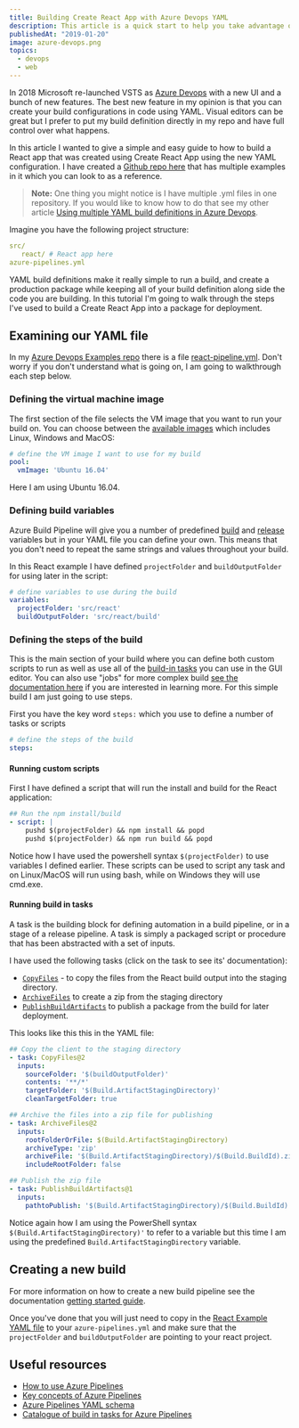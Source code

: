 ```yaml
---
title: Building Create React App with Azure Devops YAML
description: This article is a quick start to help you take advantage of Azure Devops configuration as code YAML pipelines to build Create React Apps
publishedAt: "2019-01-20"
image: azure-devops.png
topics: 
  - devops
  - web
---
```


In 2018 Microsoft re-launched VSTS as [Azure Devops](https://azure.microsoft.com/en-us/services/devops/) with a new UI and a bunch of new features. The best new feature in my opinion is that you can create your build configurations in code using YAML. Visual editors can be great but I prefer to put my build definition directly in my repo and have full control over what happens.

In this article I wanted to give a simple and easy guide to how to build a React app that was created using Create React App using the new YAML configuration. I have created a [Github repo here](https://github.com/sethreidnz/azure-devops-examples) that has multiple examples in it which you can look to as a reference.

> **Note:** One thing you might notice is I have multiple .yml files in one repository. If you would like to know how to do that see my other article [Using multiple YAML build definitions in Azure Devops](https://sethreid.co.nz/using-multiple-yaml-build-definitions-azure-devops/).

Imagine you have the following project structure:

```yaml
src/
   react/ # React app here
azure-pipelines.yml
```

YAML build definitions make it really simple to run a build, and create a production package while keeping all of your build definition along side the code you are building. In this tutorial I'm going to walk through the steps I've used to build a Create React App into a package for deployment.

## Examining our YAML file

In my [Azure Devops Examples repo](https://github.com/sethreidnz/azure-devops-examples) there is a file [react-pipeline.yml](https://github.com/sethreidnz/azure-devops-examples/blob/master/react-pipeline.yml). Don't worry if you don't understand what is going on, I am going to walkthrough each step below.

### Defining the virtual machine image

The first section of the file selects the VM image that you want to run your build on. You can choose between the [available images](https://docs.microsoft.com/en-us/azure/devops/pipelines/agents/hosted?view=vsts&tabs=yaml#use-a-microsoft-hosted-agent) which includes Linux, Windows and MacOS:

```yaml
# define the VM image I want to use for my build
pool:
  vmImage: 'Ubuntu 16.04'
```

Here I am using Ubuntu 16.04.

### Defining build variables

Azure Build Pipeline will give you a number of predefined [build](https://docs.microsoft.com/en-us/azure/devops/pipelines/build/variables?view=vsts) and [release](https://docs.microsoft.com/en-us/azure/devops/pipelines/release/variables?view=vsts) variables but in your YAML file you can define your own. This means that you don't need to repeat the same strings and values throughout your build.

In this React example I have defined `projectFolder` and `buildOutputFolder` for using later in the script:

```yaml
# define variables to use during the build
variables:
  projectFolder: 'src/react'
  buildOutputFolder: 'src/react/build'
```

### Defining the steps of the build

This is the main section of your build where you can define both custom scripts to run as well as use all of the [build-in tasks](https://docs.microsoft.com/en-us/azure/devops/pipelines/tasks/?view=vsts) you can use in the GUI editor. You can also use "jobs" for more complex build [see the documentation here](https://docs.microsoft.com/en-us/azure/devops/pipelines/process/templates?view=vsts) if you are interested in learning more. For this simple build I am just going to use steps.

First you have the key word `steps:` which you use to define a number of tasks or scripts

```yaml
# define the steps of the build
steps:
```

#### Running custom scripts

First I have defined a script that will run the install and build for the React application:

```yaml
## Run the npm install/build
- script: |
    pushd $(projectFolder) && npm install && popd
    pushd $(projectFolder) && npm run build && popd
```

Notice how I have used the powershell syntax `$(projectFolder)` to use variables I defined earlier. These scripts can be used to script any task and on Linux/MacOS will run using bash, while on Windows they will use cmd.exe.

#### Running build in tasks

A task is the building block for defining automation in a build pipeline, or in a stage of a release pipeline. A task is simply a packaged script or procedure that has been abstracted with a set of inputs. 

I have used the following tasks (click on the task to see its' documentation):

- [`CopyFiles`](https://docs.microsoft.com/en-us/azure/devops/pipelines/tasks/utility/copy-files?view=vsts&tabs=yaml) - to copy the files from the React build output into the staging directory.
- [`ArchiveFiles`](https://docs.microsoft.com/en-us/azure/devops/pipelines/tasks/utility/archive-files?view=vsts) to create a zip from the staging directory
- [`PublishBuildArtifacts`](https://docs.microsoft.com/en-us/azure/devops/pipelines/tasks/utility/publish-build-artifacts?view=vsts) to publish a package from the build for later deployment.

This looks like this this in the YAML file:

```yaml
## Copy the client to the staging directory
- task: CopyFiles@2
  inputs:
    sourceFolder: '$(buildOutputFolder)' 
    contents: '**/*' 
    targetFolder: '$(Build.ArtifactStagingDirectory)'
    cleanTargetFolder: true

## Archive the files into a zip file for publishing
- task: ArchiveFiles@2
  inputs:
    rootFolderOrFile: $(Build.ArtifactStagingDirectory)
    archiveType: 'zip'
    archiveFile: '$(Build.ArtifactStagingDirectory)/$(Build.BuildId).zip'
    includeRootFolder: false

## Publish the zip file
- task: PublishBuildArtifacts@1
  inputs:
    pathtoPublish: '$(Build.ArtifactStagingDirectory)/$(Build.BuildId).zip'
```

Notice again how I am using the PowerShell syntax `$(Build.ArtifactStagingDirectory)'` to refer to a variable but this time I am using the predefined `Build.ArtifactStagingDirectory` variable.

## Creating a new build

For more information on how to create a new build pipeline see the documentation [getting started guide](https://docs.microsoft.com/en-us/azure/devops/pipelines/get-started-yaml?view=vsts). 

Once you've done that you will just need to copy in the [React Example YAML file](https://github.com/sethreidnz/azure-devops-examples/blob/master/react-pipeline.yml) to your `azure-pipelines.yml` and make sure that the `projectFolder` and `buildOutputFolder` are pointing to your react project.

## Useful resources

- [How to use Azure Pipelines](https://docs.microsoft.com/en-us/azure/devops/pipelines/get-started/pipelines-get-started?toc=/azure/devops/pipelines/toc.json&bc=/azure/devops/boards/pipelines/breadcrumb/toc.json&view=vsts)
- [Key concepts of Azure Pipelines](https://docs.microsoft.com/en-us/azure/devops/pipelines/get-started/key-pipelines-concepts?toc=/azure/devops/pipelines/toc.json&bc=/azure/devops/boards/pipelines/breadcrumb/toc.json&view=vsts)
- [Azure Pipelines YAML schema](https://docs.microsoft.com/en-us/azure/devops/pipelines/yaml-schema?view=vsts)
- [Catalogue of build in tasks for Azure Pipelines](https://docs.microsoft.com/en-us/azure/devops/pipelines/tasks/?view=vsts)